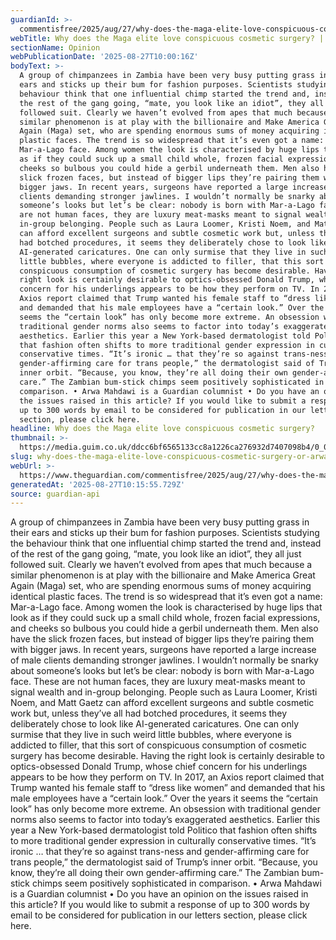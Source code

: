 ```yaml
---
guardianId: >-
  commentisfree/2025/aug/27/why-does-the-maga-elite-love-conspicuous-cosmetic-surgery
webTitle: Why does the Maga elite love conspicuous cosmetic surgery? | Arwa Mahdawi
sectionName: Opinion
webPublicationDate: '2025-08-27T10:00:16Z'
bodyText: >-
  A group of chimpanzees in Zambia have been very busy putting grass in their
  ears and sticks up their bum for fashion purposes. Scientists studying the
  behaviour think that one influential chimp started the trend and, instead of
  the rest of the gang going, “mate, you look like an idiot”, they all just
  followed suit. Clearly we haven’t evolved from apes that much because a
  similar phenomenon is at play with the billionaire and Make America Great
  Again (Maga) set, who are spending enormous sums of money acquiring identical
  plastic faces. The trend is so widespread that it’s even got a name:
  Mar-a-Lago face. Among women the look is characterised by huge lips that look
  as if they could suck up a small child whole, frozen facial expressions, and
  cheeks so bulbous you could hide a gerbil underneath them. Men also have the
  slick frozen faces, but instead of bigger lips they’re pairing them with
  bigger jaws. In recent years, surgeons have reported a large increase of male
  clients demanding stronger jawlines. I wouldn’t normally be snarky about
  someone’s looks but let’s be clear: nobody is born with Mar-a-Lago face. These
  are not human faces, they are luxury meat-masks meant to signal wealth and
  in-group belonging. People such as Laura Loomer, Kristi Noem, and Matt Gaetz
  can afford excellent surgeons and subtle cosmetic work but, unless they’ve all
  had botched procedures, it seems they deliberately chose to look like
  AI-generated caricatures. One can only surmise that they live in such weird
  little bubbles, where everyone is addicted to filler, that this sort of
  conspicuous consumption of cosmetic surgery has become desirable. Having the
  right look is certainly desirable to optics-obsessed Donald Trump, whose chief
  concern for his underlings appears to be how they perform on TV. In 2017, an
  Axios report claimed that Trump wanted his female staff to “dress like women”
  and demanded that his male employees have a “certain look.” Over the years it
  seems the “certain look” has only become more extreme. An obsession with
  traditional gender norms also seems to factor into today’s exaggerated
  aesthetics. Earlier this year a New York-based dermatologist told Politico
  that fashion often shifts to more traditional gender expression in culturally
  conservative times. “It’s ironic … that they’re so against trans-ness and
  gender-affirming care for trans people,” the dermatologist said of Trump’s
  inner orbit. “Because, you know, they’re all doing their own gender-affirming
  care.” The Zambian bum-stick chimps seem positively sophisticated in
  comparison. • Arwa Mahdawi is a Guardian columnist • Do you have an opinion on
  the issues raised in this article? If you would like to submit a response of
  up to 300 words by email to be considered for publication in our letters
  section, please click here.
headline: Why does the Maga elite love conspicuous cosmetic surgery?
thumbnail: >-
  https://media.guim.co.uk/ddcc6bf6565133cc8a1226ca276932d7407098b4/0_0_6880_5504/500.jpg
slug: why-does-the-maga-elite-love-conspicuous-cosmetic-surgery-or-arwa-mahdawi
webUrl: >-
  https://www.theguardian.com/commentisfree/2025/aug/27/why-does-the-maga-elite-love-conspicuous-cosmetic-surgery
generatedAt: '2025-08-27T10:15:55.729Z'
source: guardian-api
---
```

A group of chimpanzees in Zambia have been very busy putting grass in their ears and sticks up their bum for fashion purposes. Scientists studying the behaviour think that one influential chimp started the trend and, instead of the rest of the gang going, “mate, you look like an idiot”, they all just followed suit. Clearly we haven’t evolved from apes that much because a similar phenomenon is at play with the billionaire and Make America Great Again (Maga) set, who are spending enormous sums of money acquiring identical plastic faces. The trend is so widespread that it’s even got a name: Mar-a-Lago face. Among women the look is characterised by huge lips that look as if they could suck up a small child whole, frozen facial expressions, and cheeks so bulbous you could hide a gerbil underneath them. Men also have the slick frozen faces, but instead of bigger lips they’re pairing them with bigger jaws. In recent years, surgeons have reported a large increase of male clients demanding stronger jawlines. I wouldn’t normally be snarky about someone’s looks but let’s be clear: nobody is born with Mar-a-Lago face. These are not human faces, they are luxury meat-masks meant to signal wealth and in-group belonging. People such as Laura Loomer, Kristi Noem, and Matt Gaetz can afford excellent surgeons and subtle cosmetic work but, unless they’ve all had botched procedures, it seems they deliberately chose to look like AI-generated caricatures. One can only surmise that they live in such weird little bubbles, where everyone is addicted to filler, that this sort of conspicuous consumption of cosmetic surgery has become desirable. Having the right look is certainly desirable to optics-obsessed Donald Trump, whose chief concern for his underlings appears to be how they perform on TV. In 2017, an Axios report claimed that Trump wanted his female staff to “dress like women” and demanded that his male employees have a “certain look.” Over the years it seems the “certain look” has only become more extreme. An obsession with traditional gender norms also seems to factor into today’s exaggerated aesthetics. Earlier this year a New York-based dermatologist told Politico that fashion often shifts to more traditional gender expression in culturally conservative times. “It’s ironic … that they’re so against trans-ness and gender-affirming care for trans people,” the dermatologist said of Trump’s inner orbit. “Because, you know, they’re all doing their own gender-affirming care.” The Zambian bum-stick chimps seem positively sophisticated in comparison. • Arwa Mahdawi is a Guardian columnist • Do you have an opinion on the issues raised in this article? If you would like to submit a response of up to 300 words by email to be considered for publication in our letters section, please click here.
